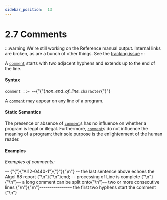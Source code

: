 ---
sidebar_position:  13
---

# 2.7 Comments

:::warning
We're still working on the Reference manual output.  Internal links are broken,
as are a bunch of other things.
See the [tracking issue](https://github.com/ada-lang-io/ada-lang-io/issues/20)
:::


<p>A <code><a href="../AA-2/AA-2.7#S0018">comment</a></code> starts with two adjacent hyphens and extends up to the end of the line. <br /></p>


#### Syntax

<p><code>comment</code><a id="S0018"></a><code> ::= </code>--{"{"}<em>non_end_of_line_</em><code>character</code>{"}"}<br /></p>

<p>A <code><a href="../AA-2/AA-2.7#S0018">comment</a></code> may appear on any line of a program. <br /></p>


#### Static Semantics

<p>The presence or absence of <code><a href="../AA-2/AA-2.7#S0018">comment</a></code>s has no influence on whether a program is legal or illegal. Furthermore, <code><a href="../AA-2/AA-2.7#S0018">comment</a></code>s do not influence the meaning of a program; their sole purpose is the enlightenment of the human reader. <br /></p>


#### Examples

<p><em>Examples of comments:</em> <br /></p>

<CodeBlock>
--  {"{"}{"AI12-0440-1"}{"}"}{"\n"} --  the last sentence above echoes the Algol 68 report {"\n"}{"\n"}end;  --  processing of Line is complete {"\n"}{"\n"}--  a long comment can be split onto{"\n"}--  two or more consecutive lines   {"\n"}{"\n"}----------------  the first two hyphens start the comment  {"\n"}

</CodeBlock>
